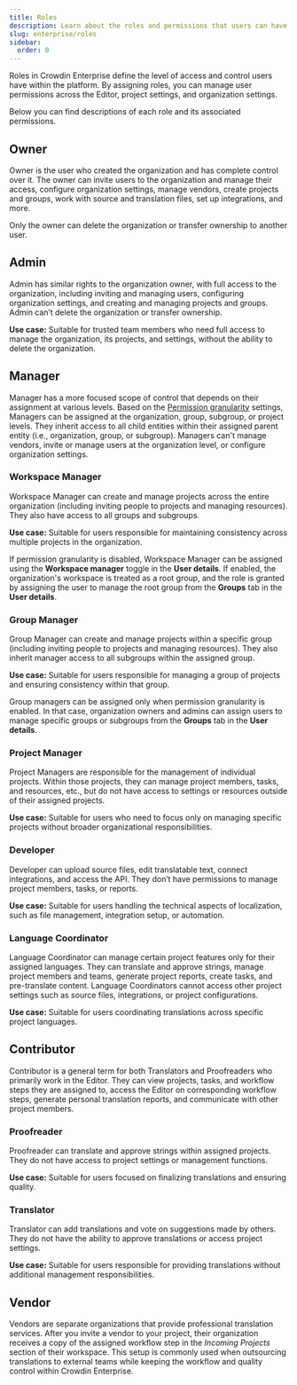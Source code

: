 ```yaml
---
title: Roles
description: Learn about the roles and permissions that users can have in Crowdin Enterprise
slug: enterprise/roles
sidebar:
  order: 0
---
```



Roles in Crowdin Enterprise define the level of access and control users have within the platform. By assigning roles, you can manage user permissions across the Editor, project settings, and organization settings.

Below you can find descriptions of each role and its associated permissions.

## Owner

Owner is the user who created the organization and has complete control over it. The owner can invite users to the organization and manage their access, configure organization settings, manage vendors, create projects and groups, work with source and translation files, set up integrations, and more.

<Aside>
  Only the owner can delete the organization or transfer ownership to another user.
</Aside>

## Admin

Admin has similar rights to the organization owner, with full access to the organization, including inviting and managing users, configuring organization settings, and creating and managing projects and groups. Admin can’t delete the organization or transfer ownership.

**Use case:** Suitable for trusted team members who need full access to manage the organization, its projects, and settings, without the ability to delete the organization.

## Manager

Manager has a more focused scope of control that depends on their assignment at various levels. Based on the [Permission granularity](/enterprise/permissions-granularity-mode/#permissions) settings, Managers can be assigned at the organization, group, subgroup, or project levels. They inherit access to all child entities within their assigned parent entity (i.e., organization, group, or subgroup). Managers can't manage vendors, invite or manage users at the organization level, or configure organization settings.

### Workspace Manager

Workspace Manager can create and manage projects across the entire organization (including inviting people to projects and managing resources). They also have access to all groups and subgroups.

**Use case:** Suitable for users responsible for maintaining consistency across multiple projects in the organization.

If permission granularity is disabled, Workspace Manager can be assigned using the **Workspace manager** toggle in the **User details**. If enabled, the organization's workspace is treated as a root group, and the role is granted by assigning the user to manage the root group from the **Groups** tab in the **User details**.

### Group Manager

Group Manager can create and manage projects within a specific group (including inviting people to projects and managing resources). They also inherit manager access to all subgroups within the assigned group.

**Use case:** Suitable for users responsible for managing a group of projects and ensuring consistency within that group.

Group managers can be assigned only when permission granularity is enabled. In that case, organization owners and admins can assign users to manage specific groups or subgroups from the **Groups** tab in the **User details**.

### Project Manager

Project Managers are responsible for the management of individual projects. Within those projects, they can manage project members, tasks, and resources, etc., but do not have access to settings or resources outside of their assigned projects.

**Use case:** Suitable for users who need to focus only on managing specific projects without broader organizational responsibilities.

### Developer

Developer can upload source files, edit translatable text, connect integrations, and access the API. They don’t have permissions to manage project members, tasks, or reports.

**Use case:** Suitable for users handling the technical aspects of localization, such as file management, integration setup, or automation.

### Language Coordinator

Language Coordinator can manage certain project features only for their assigned languages. They can translate and approve strings, manage project members and teams, generate project reports, create tasks, and pre-translate content. Language Coordinators cannot access other project settings such as source files, integrations, or project configurations.

**Use case:** Suitable for users coordinating translations across specific project languages.


## Contributor

Contributor is a general term for both Translators and Proofreaders who primarily work in the Editor. They can view projects, tasks, and workflow steps they are assigned to, access the Editor on corresponding workflow steps, generate personal translation reports, and communicate with other project members.

### Proofreader

Proofreader can translate and approve strings within assigned projects. They do not have access to project settings or management functions.

**Use case:** Suitable for users focused on finalizing translations and ensuring quality.

### Translator

Translator can add translations and vote on suggestions made by others. They do not have the ability to approve translations or access project settings.

**Use case:** Suitable for users responsible for providing translations without additional management responsibilities.

## Vendor

Vendors are separate organizations that provide professional translation services. After you invite a vendor to your project, their organization receives a copy of the assigned workflow step in the *Incoming Projects* section of their workspace. This setup is commonly used when outsourcing translations to external teams while keeping the workflow and quality control within Crowdin Enterprise.

